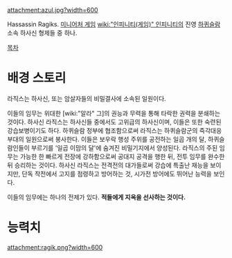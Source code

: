 attachment:azul.jpg?width=600

Hassassin Ragiks. [[미니어처 게임]] [[wiki:"인피니티(게임)" 인피니티]]의 진영 [[하퀴슬람]] 소속 하사신 형제들 중 하나.

[[목차]]
= 배경 스토리 =
라직스는 하사신, 또는 암살자들의 비밀결사에 소속된 일원이다.

이들의 임무는 위대한 [wiki:"알라" 그]의 권능과 무력을 통해 타락한 권력을 분쇄하는 것이다. 하사신 라직스는 하사신들 중에서도 고위급의 하사신이며, 이들은 또한 숙련된 강습보병이기도 하다. 하퀴슬람 정부에 협조함으로써 라직스는 하퀴슬람군의 즉각대응부대의 일원으로써 봉사한다. 이들은 보우락 행성 주위를 공전하는 일곱 개의 달, 하퀴슬람인들이 부르기를 '일곱 이맘의 달'에 숨겨진 비밀기지에서 양성된다. 라직스의 주된 임무는 가능한 한 빠르게 전장에 강하함으로써 공대지 공격을 행한 뒤, 전투 임무를 완수한 뒤 승리하는 것이다. 하사신 라직스는 전격전의 대가들로써 강습에 특출난 재능을 보이지만, 단독 작전에서 고지를 점령하고 방어하는 것, 시가전 방어에도 뛰어난 능력을 보인다.

이들의 임무에는 하나의 전제가 있다. '''적들에게 지옥을 선사하는 것이다.'''


= 능력치 =
attachment:ragik.png?width=600
